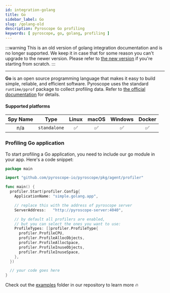 ```yaml
---
id: integration-golang
title: Go
sidebar_label: Go
slug: /golang-old
description: Pyroscope Go profiling
keywords: [ pyroscope, go, golang, profiling ]
---
```


:::warning
This is an old version of golang integration documentation and is no longer supported. We keep it in case that for some reason you can't upgrade to the newer version. Please refer to [the new version](/docs/golang) if you're starting from scratch.
:::

---

**Go** is an open source programming language that makes it easy to build simple, reliable, and efficient software.
Pyroscope uses the standard `runtime/pprof` package to collect profiling data. Refer to
[the official documentation](https://golang.org/doc/diagnostics#profiling) for details.

#### Supported platforms

| Spy Name     | Type         | Linux | macOS | Windows | Docker |
|:------------:|:------------:|:-----:|:-----:|:-------:|:------:|
| n/a          | `standalone` |   ✅  |   ✅  |    ✅   |   ✅   |

### Profiling Go application

To start profiling a Go application, you need to include our go module in your app. Here's a code snippet:

```go
package main

import "github.com/pyroscope-io/pyroscope/pkg/agent/profiler"

func main() {
  profiler.Start(profiler.Config{
    ApplicationName: "simple.golang.app",

    // replace this with the address of pyroscope server
    ServerAddress:   "http://pyroscope-server:4040",

    // by default all profilers are enabled,
    // but you can select the ones you want to use:
    ProfileTypes: []profiler.ProfileType{
      profiler.ProfileCPU,
      profiler.ProfileAllocObjects,
      profiler.ProfileAllocSpace,
      profiler.ProfileInuseObjects,
      profiler.ProfileInuseSpace,
    },
  })

  // your code goes here
}
```

Check out the [examples](https://github.com/pyroscope-io/pyroscope/tree/main/examples/golang) folder in our repository to learn more 🔥
